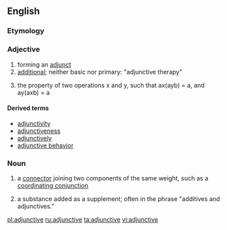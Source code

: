 ==English==

===Etymology===

{{suffix|adjunct|ive}}

===Adjective===
{{en-adj|-}}

# forming an [[adjunct]]
# [[additional]]; neither basic nor primary: "adjunctive therapy"
# {{logic}} the property of two operations x and y, such that ax(ayb) = a, and ay(axb) = a

====Derived terms====
* [[adjunctivity]]
* [[adjunctiveness]]
* [[adjunctively]]
* [[adjunctive behavior]]

===Noun===
{{en-noun}}

# {{grammar}} a [[connector]] joining two components of the same weight, such as a [[coordinating conjunction]]
# {{context|manufacturing}} a substance added as a supplement; often in the phrase "additives and adjunctives."

[[pl:adjunctive]]
[[ru:adjunctive]]
[[ta:adjunctive]]
[[vi:adjunctive]]